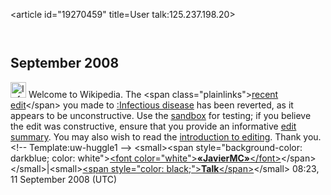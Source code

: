 <article id="19270459" title=User talk:125.237.198.20>
	<talkpage id="19270459" title="User talk:125.237.198.20">

== September 2008 ==

[[Image:Information.png|25px]] Welcome to Wikipedia. The &lt;span class=&quot;plainlinks&quot;&gt;[http://en.wikipedia.org/wiki/Infectious_disease?diff=237669465 recent edit]&lt;/span&gt; you made to [[:Infectious disease]] has been reverted, as it appears to be unconstructive. Use the [[Wikipedia:Sandbox|sandbox]] for testing; if you believe the edit was constructive, ensure that you provide an informative [[Help:Edit summary|edit summary]]. You may also wish to read the [[Wikipedia:Introduction|introduction to editing]]. Thank you. &lt;!-- Template:uw-huggle1 --&gt; &lt;small&gt;&lt;span style=&quot;background-color: darkblue; color: white&quot;&gt;[[User:JavierMC|&lt;font color=&quot;white&quot;&gt;'''«JavierMC»'''&lt;/font&gt;]]&lt;/span&gt;&lt;/small&gt;|&lt;small&gt;[[User talk:JavierMC|&lt;span style=&quot;color: black;&quot;&gt;'''Talk'''&lt;/span&gt;]]&lt;/small&gt; 08:23, 11 September 2008 (UTC)
	</talkpage>
</article>
